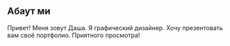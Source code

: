 ## Абаут ми

Привет! Меня зовут Даша. Я графический дизайнер. Хочу презентовать вам своё портфолио. Приятного просмотра!